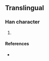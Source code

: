{{character info/new}}
==Translingual==

===Han character===
{{Han char|rn=10|rad=儿|as=06|sn=8|four=|canj=MUMG|ids=⿺元王}}

# {{defn|Han|sort=儿06}}

====References====
* {{Han ref|kx=0125.131|dkj=|dj=|hdz=|uh=34AC|ud=13484|bh=|bd=}}